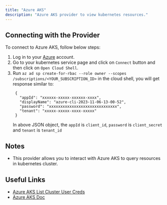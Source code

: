 ```yaml
---
title: "Azure AKS"
description: "Azure AKS provider to view kubernetes resources."
---
```


## Connecting with the Provider

To connect to Azure AKS, follow below steps:

1. Log in to your [Azure](https://azure.microsoft.com/) account.
2. Go to your kubernetes service page and click on `Connect` button and then click on `Open Cloud Shell`.
3. Run `az ad sp create-for-rbac --role owner --scopes /subscriptions/<YOUR_SUBSCRIPTION_ID>` in the cloud shell, you will get response similar to:
   ```
    {
      "appId": "xxxxxx-xxxxx-xxxxxx-xxxx",
      "displayName": "azure-cli-2023-11-06-13-00-52",
      "password": "xxxxxxxxxxxxxxxxxxxxxxxxxxxxxx",
      "tenant": "xxxxx-xxxxx-xxxx-xxxxx"
    }
   ```
   In above JSON object, the `appId` is `client_id`, `password` is `client_secret` and `tenant` is `tenant_id`

## Notes

- This provider allows you to interact with Azure AKS to query resources in kubernetes cluster.

<AutoGeneratedSnippet />

## Useful Links

- [Azure AKS List Cluster User Creds](https://learn.microsoft.com/en-us/rest/api/aks/managed-clusters/list-cluster-user-credentials?view=rest-aks-2023-08-01&tabs=HTTP)
- [Azure AKS Doc](https://learn.microsoft.com/en-us/azure/aks/)
